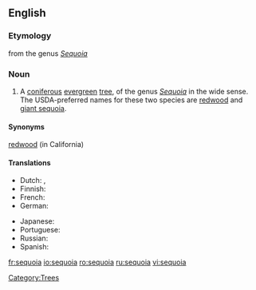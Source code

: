 ==English==

===Etymology===
from the genus ''[[Sequoia]]''

===Noun===
{{en-noun}}

# A [[coniferous]] [[evergreen]] [[tree]], of the genus ''[[Sequoia]]'' in the wide sense. The USDA-preferred names for these two species are [[redwood]] and [[giant sequoia]].

====Synonyms====
[[redwood]] (in California)

====Translations====
{{top}}
* Dutch: {{t-|nl|sequoia}}, {{t|nl|reuzenpijnboom}}
* Finnish: {{t-|fi|mammuttipetäjä}}
* French: {{t+|fr|séquoia|m}}
* German: {{t|de|Mammutbaum|m}}
{{mid}}
* Japanese: {{t|ja|セコイア|sc=Jpan}}
* Portuguese: {{t+|pt|sequóia|f}}
* Russian: {{t|ru|секвойя|f|tr=s'ekvójja|sc=Cyrl}}
* Spanish: {{t|es|secoya|f}}
{{bottom}}

[[Category:Trees]]

[[fr:sequoia]]
[[io:sequoia]]
[[ro:sequoia]]
[[ru:sequoia]]
[[vi:sequoia]]